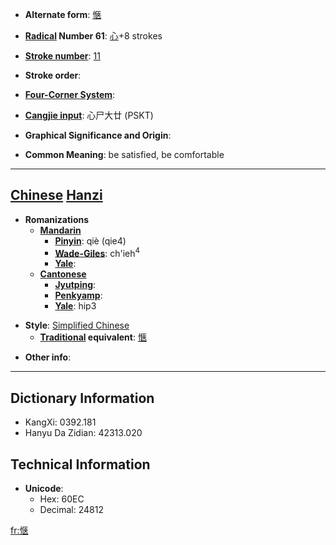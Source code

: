 * '''Alternate form''': [[愜]]

* '''[[Wiktionary:Chinese radical index| Radical]] Number 61''': [[Wiktionary:Chinese radical index 心|心]]+8 strokes

* '''[[Wiktionary:Chinese total strokes index|Stroke number]]''': [[Wiktionary:Chinese total strokes index 11|11]]

* '''Stroke order''': 

* '''[[Wiktionary:Chinese four corner index|Four-Corner System]]''': 

* '''[[Wiktionary:Chinese Cangjie index|Cangjie input]]''': 心尸大廿 (PSKT)

* '''Graphical Significance and Origin''': 

* '''Common Meaning''': be satisfied, be comfortable

----

== [[Chinese]] [[Hanzi]] ==

* '''Romanizations'''
** '''[[Mandarin]]'''
*** '''[[Pinyin]]''': qiè (qie4)
*** '''[[Wade-Giles]]''': ch'ieh<sup>4</sup>
*** '''[[Yale]]''': 
** '''[[Cantonese]]'''
*** '''[[Jyutping]]''':
*** '''[[Penkyamp]]''': 
*** '''[[Yale]]''': hip3

* '''Style''': [[Simplified Chinese]] 
** '''[[Traditional Chinese|Traditional]] equivalent''': [[愜]]

* '''Other info''': 

----

== Dictionary Information ==

* KangXi: 0392.181
* Hanyu Da Zidian: 42313.020

== Technical Information ==

* '''Unicode''':
** Hex: 60EC
** Decimal: 24812

[[fr:惬]]